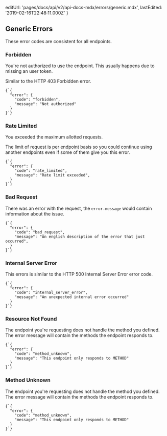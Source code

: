 
  editUrl: 'pages/docs/api/v2/api-docs-mdx/errors/generic.mdx',
  lastEdited: '2019-02-16T22:48:11.000Z'
}

## Generic Errors

These error codes are consistent for all endpoints.

### Forbidden

You're not authorized to use the endpoint. This usually happens due to missing an user token.

<Note>Similar to the HTTP 403 Forbidden error.</Note>

<Example>
  <Code lang="json">{`{
  "error": {
    "code": "forbidden",
    "message": "Not authorized"
  }
}`}</Code>
</Example>

### Rate Limited

You exceeded the maximum allotted requests.

The limit of request is per endpoint basis so you could continue using another endpoints even if some of them give you this error.

<Example>
  <Code lang="json">{`{
  "error": {
    "code": "rate_limited",
    "message": "Rate limit exceeded",
  }
}`}</Code>
</Example>

### Bad Request

There was an error with the request, the `error.message` would contain information about the issue.

<Example>
  <Code lang="json">{`{
  "error": {
    "code": "bad_request",
    "message": "An english description of the error that just occurred",
  }
}`}</Code>
</Example>

### Internal Server Error

This errors is similar to the HTTP 500 Internal Server Error error code.

<Example>
  <Code lang="json">{`{
  "error": {
    "code": "internal_server_error",
    "message": "An unexpected internal error occurred"
  }
}`}</Code>
</Example>

### Resource Not Found

The endpoint you're requesting does not handle the method you defined. The error message will contain the methods the endpoint responds to.

<Example>
  <Code lang="json">{`{
  "error": {
    "code": "method_unknown",
    "message": "This endpoint only responds to METHOD"
  }
}`}</Code>
</Example>

### Method Unknown

The endpoint you're requesting does not handle the method you defined. The error message will contain the methods the endpoint responds to.

<Example>
  <Code lang="json">{`{
  "error": {
    "code": "method_unknown",
    "message": "This endpoint only responds to METHOD"
  }
}`}</Code>
</Example>
